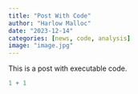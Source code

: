 ```yaml
---
title: "Post With Code"
author: "Harlow Malloc"
date: "2023-12-14"
categories: [news, code, analysis]
image: "image.jpg"
---
```


This is a post with executable code.

```r
1 + 1
```
